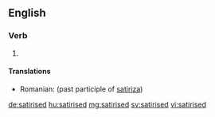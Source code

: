 ==English==

===Verb===
{{head|en|verb form}}

# {{en-past of|satirise}}
====Translations====
{{trans-top}}
* Romanian: {{t|ro|satirizat}} (past participle of [[satiriza]])

{{trans-mid}}

{{trans-bottom}}
[[de:satirised]]
[[hu:satirised]]
[[mg:satirised]]
[[sv:satirised]]
[[vi:satirised]]